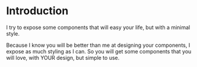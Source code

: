 
<Meta title="Introduction" />

# Introduction

I try to expose some components that will easy your life, but with a minimal style.

Because I know you will be better than me at designing your components, I expose as much styling as I can.
So you will get some components that you will love, with YOUR design, but simple to use.
